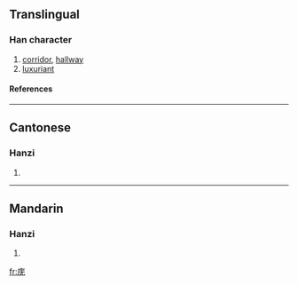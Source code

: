 {{see|廡}}

==Translingual==
===Han character===
{{Han char|rn=53|rad=广|as=04|sn=7|four=|canj=戈一大山 (IMKU)}}
# [[corridor]], [[hallway]]
# [[luxuriant]]
====References====
{{Han ref|kx=0344.051|hdz=20873.190|uh=5E91|ud=24209}}
----
==Cantonese==
===Hanzi===
{{yue-hanzi|jyut=|y=mou4, mou5}}
# {{defn|Cantonese}}
----
==Mandarin==
===Hanzi===
{{cmn-hanzi|tra=廡|pin=[[wǔ]] ([[wu3]])|wg=wu<sup>3</sup>}}
# {{defn|Mandarin}}

[[fr:庑]]